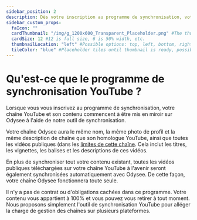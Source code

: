 ---
sidebar_position: 2
description: Dès votre inscription au programme de synchronisation, votre chaîne YouTube et son contenu commenceront à être mis en miroir sur Odysee à l'aide de notre outil de synchronisation.
sidebar_custom_props:
  faIcon: ""
  cardThumbnail: "/img/g_1200x600_Transparent_Placeholder.png" #The thumbnail on the category card.
  cardSize: 12 #12 is full size, 6 is 50% width, etc.
  thumbnailLocation: "left" #Possible options: top, left, bottom, right, none
  tileColor: "blue" #Placeholder tiles until thumbnail is ready, possible options: blue, cream, darkpurple, lightpurple, mauve, orange, pink, none
---

# Qu'est-ce que le programme de synchronisation YouTube ?

Lorsque vous vous inscrivez au programme de synchronisation, votre chaîne YouTube et son contenu commencent à être mis en miroir sur Odysee à l'aide de notre outil de synchronisation.

Votre chaîne Odysee aura le même nom, la même photo de profil et la même description de chaîne que son homologue YouTube, ainsi que toutes les vidéos publiques (dans les [limites de cette chaîne](https://help.odysee.tv/category-syncprogram/limits). Cela inclut les titres, les vignettes, les balises et les descriptions de ces vidéos.

En plus de synchroniser tout votre contenu existant, toutes les vidéos publiques téléchargées sur votre chaîne YouTube à l'avenir seront également synchronisées automatiquement avec Odysee. De cette façon, votre chaîne Odysee fonctionnera toute seule.

Il n'y a pas de contrat ou d'obligations cachées dans ce programme. Votre contenu vous appartient à 100% et vous pouvez vous retirer à tout moment. Nous proposons simplement l'outil de synchronisation YouTube pour alléger la charge de gestion des chaînes sur plusieurs plateformes.
